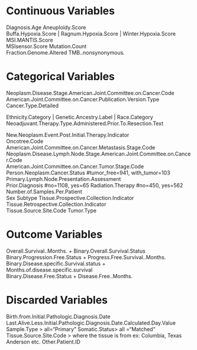 # Continuous Variables
Diagnosis.Age 
Aneuploidy.Score	
Buffa.Hypoxia.Score	| Ragnum.Hypoxia.Score	| Winter.Hypoxia.Score	
MSI.MANTIS.Score	
MSIsensor.Score	
Mutation.Count	
Fraction.Genome.Altered
TMB..nonsynonymous.	

# Categorical Variables
Neoplasm.Disease.Stage.American.Joint.Committee.on.Cancer.Code	
American.Joint.Committee.on.Cancer.Publication.Version.Type	
Cancer.Type.Detailed	

Ethnicity.Category | Genetic.Ancestry.Label | Race.Category	
Neoadjuvant.Therapy.Type.Administered.Prior.To.Resection.Text	

New.Neoplasm.Event.Post.Initial.Therapy.Indicator	
Oncotree.Code	
American.Joint.Committee.on.Cancer.Metastasis.Stage.Code	
Neoplasm.Disease.Lymph.Node.Stage.American.Joint.Committee.on.Cancer.Code	
American.Joint.Committee.on.Cancer.Tumor.Stage.Code	
Person.Neoplasm.Cancer.Status	#tumor_free=941, with_tumor=103
Primary.Lymph.Node.Presentation.Assessment	
Prior.Diagnosis	#no=1108, yes=65
Radiation.Therapy	#no=450, yes=562
Number.of.Samples.Per.Patient	
Sex	
Subtype	
Tissue.Prospective.Collection.Indicator	
Tissue.Retrospective.Collection.Indicator	
Tissue.Source.Site.Code
Tumor.Type	


# Outcome Variables
Overall.Survival..Months.	+ Binary.Overall.Survival.Status
Binary.Progression.Free.Status	+ Progress.Free.Survival..Months.	
Binary.Disease.specific.Survival.status + Months.of.disease.specific.survival	
Binary.Disease.Free.Status + Disease.Free..Months.

# Discarded Variables
Birth.from.Initial.Pathologic.Diagnosis.Date	
Last.Alive.Less.Initial.Pathologic.Diagnosis.Date.Calculated.Day.Value	
Sample.Type	> all="Primary"
Somatic.Status> all ="Matched"
Tissue.Source.Site.Code > where the tissue is from ex: Columbia, Texas Anderson etc.
Other.Patient.ID	
